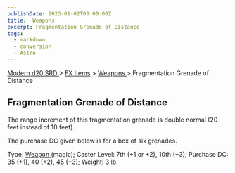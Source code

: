 ```yaml
---
publishDate: 2023-01-02T00:00:00Z
title:  Weapons 
excerpt: Fragmentation Grenade of Distance
tags:
  - markdown
  - conversion
  - Astro
---
```


[ Modern d20 SRD ](/#modernD20) > [ FX Items](modern-d20-srd-fx-items-index) > [ Weapons ](modern-d20-srd-fx-items-weapons) > Fragmentation Grenade of Distance

##  Fragmentation Grenade of Distance

The range increment of this fragmentation grenade is double normal (20 feet
instead of 10 feet).

The purchase DC given below is for a box of six grenades.

Type: [ Weapon ](modern-d20-srd-fx-items-weapons) (magic); Caster Level: 7th
(+1 or +2), 10th (+3); Purchase DC: 35 (+1), 40 (+2), 45 (+3); Weight: 3 lb.

